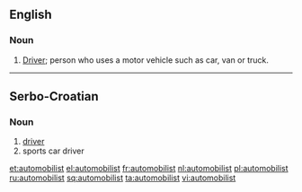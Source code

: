 ==English==

===Noun===
{{en-noun}}

# [[driver|Driver]]; person who uses a motor vehicle such as car, van or truck.

----

==Serbo-Croatian==

===Noun===
{{sh-noun|r|g=m|аутомобилист}}

# [[driver]]
# sports car driver

[[et:automobilist]]
[[el:automobilist]]
[[fr:automobilist]]
[[nl:automobilist]]
[[pl:automobilist]]
[[ru:automobilist]]
[[sq:automobilist]]
[[ta:automobilist]]
[[vi:automobilist]]